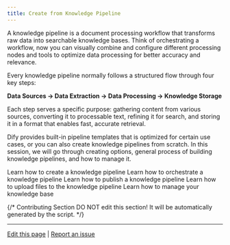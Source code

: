 ```yaml
---
title: Create from Knowledge Pipeline
---
```


A knowledge pipeline is a document processing workflow that transforms raw data into searchable knowledge bases. Think of orchestrating a workflow, now you can visually combine and configure different processing nodes and tools to optimize data processing for better accuracy and relevance.

Every knowledge pipeline normally follows a structured flow through four key steps:

**Data Sources → Data Extraction → Data Processing → Knowledge Storage**

Each step serves a specific purpose: gathering content from various sources, converting it to processable text, refining it for search, and storing it in a format that enables fast, accurate retrieval.

Dify provides built-in pipeline templates that is optimized for certain use cases, or you can also create knowledge pipelines from scratch. In this session, we will go through creating options, general process of building knowledge pipelines, and how to manage it. 

<Steps>
  <Step>
    <Card title="Step 1: Create Knowledge Pipeline" horizontal href="./create-from-knowledge-pipeline">
      Learn how to create a knowledge pipeline
    </Card>
  </Step>
  <Step>
    <Card title="Step 2: Orchestrate Knowledge Pipeline" horizontal href="./knowledge-pipeline-orchestration">
  Learn how to orchestrate a knowledge pipeline
</Card>
  </Step>
  <Step>
    <Card title="Step 3: Publish Knowledge Pipeline" horizontal href="./publish-knowledge-pipeline">
      Learn how to publish a knowledge pipeline
    </Card>
  </Step>
  <Step>
    <Card title="Step 4: Upload Files" horizontal href="./upload-files">
      Learn how to upload files to the knowledge pipeline
    </Card>
  </Step>
  <Step>
    <Card title="Step 5: Manage and Use Knowledge Base" horizontal href="./manage-knowledge-base">
      Learn how to manage your knowledge base
    </Card>
  </Step>
</Steps>

{/*
Contributing Section
DO NOT edit this section!
It will be automatically generated by the script.
*/}

---

[Edit this page](https://github.com/langgenius/dify-docs/edit/main/en/guides/knowledge-base/knowledge-pipeline/create-from-knowledge-pipeline.mdx) | [Report an issue](https://github.com/langgenius/dify-docs/issues/new?template=docs.yml)